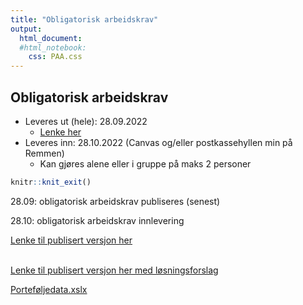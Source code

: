 ```yaml
---
title: "Obligatorisk arbeidskrav"
output:
  html_document:
  #html_notebook:
    css: PAA.css
---
```


## Obligatorisk arbeidskrav
- Leveres ut (hele): 28.09.2022 
  - [Lenke her](https://github.com/joernih/SFB30820Finansteori/blob/main/inst/arbeidskrav/Finansteori%20(SFB30820)%2C%20H%C3%B8sten%202023.pdf)


- Leveres inn: 28.10.2022 (Canvas og/eller postkassehyllen min på Remmen)
  - Kan gjøres alene eller i gruppe på maks 2 personer

```r
knitr::knit_exit()
```

28.09: obligatorisk arbeidskrav publiseres  (senest)

28.10: obligatorisk arbeidskrav innlevering 


[Lenke til publisert versjon her](https://github.com/joernih/SFB30820Finansteori/blob/main/inst/arbeidskrav/Finansteori%20(SFB30820)%2C%20H%C3%B8sten%202023.pdf)

<br>
[Lenke til publisert versjon her med løsningsforslag](https://github.com/joernih/SFB30820Finansteori/blob/main/inst/arbeidskrav/Finansteori%20(SFB30820)%2C%20H%C3%B8sten%202022_losningsforslag.pdf)


[Porteføljedata.xslx](https://github.com/joernih/SFB30820Finansteori/blob/main/inst/arbeidskrav/cryptos_nyse.xlsx)


